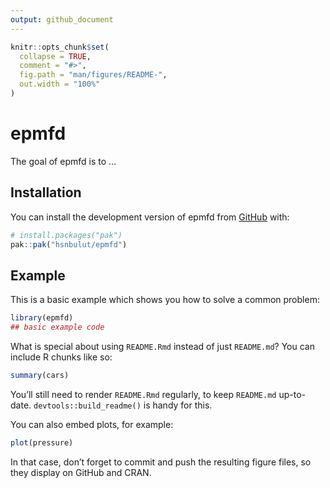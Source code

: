 ```yaml
---
output: github_document
---
```


<!-- README.md is generated from README.Rmd. Please edit that file -->

```r
knitr::opts_chunk$set(
  collapse = TRUE,
  comment = "#>",
  fig.path = "man/figures/README-",
  out.width = "100%"
)
```

# epmfd

<!-- badges: start -->

<!-- badges: end -->

The goal of epmfd is to ...

## Installation

You can install the development version of epmfd from [GitHub](https://github.com/) with:

``` r
# install.packages("pak")
pak::pak("hsnbulut/epmfd")
```

## Example

This is a basic example which shows you how to solve a common problem:

```r
library(epmfd)
## basic example code
```

What is special about using `README.Rmd` instead of just `README.md`? You can include R chunks like so:

```r
summary(cars)
```

You'll still need to render `README.Rmd` regularly, to keep `README.md` up-to-date. `devtools::build_readme()` is handy for this.

You can also embed plots, for example:

```r
plot(pressure)
```

In that case, don't forget to commit and push the resulting figure files, so they display on GitHub and CRAN.
